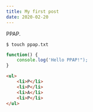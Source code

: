 ```yaml
---
title: My first post
date: 2020-02-20
---
```

PPAP.

```
$ touch ppap.txt
```

```js
function() {
    console.log('Hello PPAP!");
}
```

```html
<ul>
    <li>P</li>
    <li>P</li>
    <li>A</li>
    <li>P</li>
</ul>
```